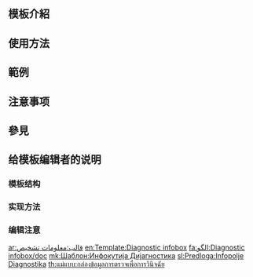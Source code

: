 <includeonly><!-- 在這裡加入模板的保護標識 --></includeonly><noinclude>{{template doc page viewed directly}}</noinclude>
<!-- 在本行下編輯模板說明 -->
== 模板介紹 ==

== 使用方法 ==

== 範例 ==

== 注意事项 ==

== 參見 ==

== 给模板编辑者的说明 ==
=== 模板结构 ===
=== 实现方法 ===
=== 编辑注意 ===

<includeonly>
<!-- 本行下加入模板的分類 -->

<!-- 本行下加入模板的跨語言鏈接 -->
[[ar:قالب:معلومات تشخيص]]
[[en:Template:Diagnostic infobox]]
[[fa:الگو:Diagnostic infobox/doc]]
[[mk:Шаблон:Инфокутија Дијагностика]]
[[sl:Predloga:Infopolje Diagnostika]]
[[th:แม่แบบ:กล่องข้อมูลการตรวจเพื่อการวินิจฉัย]]
</includeonly>